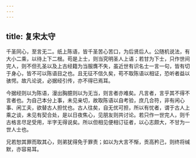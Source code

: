 ```yaml
---
---
---
```

title: 复宋太守
---

千圣同心，至言无二。纸上陈语，皆千圣苦心苦口，为后贤后人。公随机说法，有大小二乘，以待上下二根。苟是上士，则当究明圣人上语；若甘为下士，只作世间完人，则不但孔圣以及上古经籍为当服膺不失，虽近世有识名士一言一句，皆有切于身心，皆不可以陈语目之也。且无征不信久矣，苟不取陈语以相证，恐听者益以骇愕。故凡论说，必据经引传，亦不得已焉耳。

今据经则以为陈语，漫出胸臆则以为无当，则言者亦难矣。凡言者，言乎其不得不言者也。为自己本分上事，未见亲切，故取陈语以自考验，庶几合符，非有闲心事、闲工夫，欲替古人担忧也。古人往矣，自无优可担，所以有忧者，谓于古人上乘之谈，未见有契合处，是以日夜焦心，见朋友则共讨论。若只作一世完人，则千古格言尽足受用，半字无得说矣。所以但相见便相订征者，以心志颇大，不甘为一世人士也。

兄若恕其罪而取其心，则弟犹得免于罪责；如以为大言不惭，贡高矜己，则终将缄默，亦容易耳。